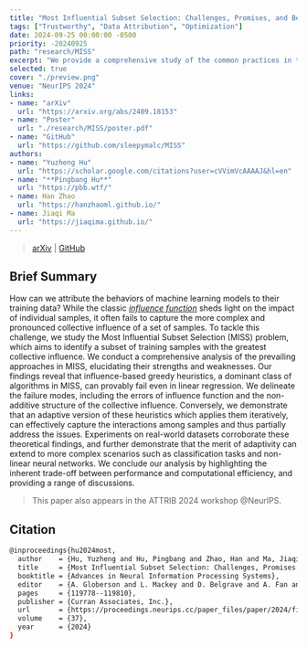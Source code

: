 ```yaml
---
title: "Most Influential Subset Selection: Challenges, Promises, and Beyond"
tags: ["Trustworthy", "Data Attribution", "Optimization"]
date: 2024-09-25 00:00:00 -0500
priority: -20240925
path: "research/MISS"
excerpt: "We provide a comprehensive study of the common practices in the Most Influential Subset Selection (MISS) problem."
selected: true
cover: "./preview.png"
venue: "NeurIPS 2024"
links:
- name: "arXiv"
  url: "https://arxiv.org/abs/2409.18153"
- name: "Poster"
  url: "./research/MISS/poster.pdf"
- name: "GitHub"
  url: "https://github.com/sleepymalc/MISS"
authors:
- name: "Yuzheng Hu"
  url: "https://scholar.google.com/citations?user=cVVimVcAAAAJ&hl=en"
- name: "**Pingbang Hu**"
  url: "https://pbb.wtf/"
- name: Han Zhao
  url: "https://hanzhaoml.github.io/"
- name: Jiaqi Ma
  url: "https://jiaqima.github.io/"
---
```


> [arXiv](https://arxiv.org/abs/2409.18153) | [GitHub](https://github.com/sleepymalc/MISS)

## Brief Summary

How can we attribute the behaviors of machine learning models to their training data? While the classic [*influence function*](https://arxiv.org/abs/1703.04730) sheds light on the impact of individual samples, it often fails to capture the more complex and pronounced collective influence of a set of samples. To tackle this challenge, we study the Most Influential Subset Selection (MISS) problem, which aims to identify a subset of training samples with the greatest collective influence. We conduct a comprehensive analysis of the prevailing approaches in MISS, elucidating their strengths and weaknesses. Our findings reveal that influence-based greedy heuristics, a dominant class of algorithms in MISS, can provably fail even in linear regression. We delineate the failure modes, including the errors of influence function and the non-additive structure of the collective influence. Conversely, we demonstrate that an adaptive version of these heuristics which applies them iteratively, can effectively capture the interactions among samples and thus partially address the issues. Experiments on real-world datasets corroborate these theoretical findings, and further demonstrate that the merit of adaptivity can extend to more complex scenarios such as classification tasks and non-linear neural networks. We conclude our analysis by highlighting the inherent trade-off between performance and computational efficiency, and providing a range of discussions.

> This paper also appears in the ATTRIB 2024 workshop @NeurIPS.

## Citation

```bash
@inproceedings{hu2024most,
  author    = {Hu, Yuzheng and Hu, Pingbang and Zhao, Han and Ma, Jiaqi},
  title     = {Most Influential Subset Selection: Challenges, Promises, and Beyond},
  booktitle = {Advances in Neural Information Processing Systems},
  editor    = {A. Globerson and L. Mackey and D. Belgrave and A. Fan and U. Paquet and J. Tomczak and C. Zhang},
  pages     = {119778--119810},
  publisher = {Curran Associates, Inc.},
  url       = {https://proceedings.neurips.cc/paper_files/paper/2024/file/d8684e49752e06ac5e4b554b60ad212a-Paper-Conference.pdf},
  volume    = {37},
  year      = {2024}
}
```

